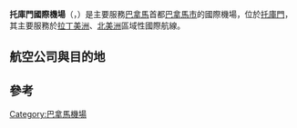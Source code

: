 {{Infobox Airport
| name         = 托庫門國際機場<br />Aeropuerto Internacional de Tocumen
| nativename-a = 
| nativename-r = 
| image        = Fachada Principal - Tocumen Panama.JPG
| IATA         = PTY
| ICAO         = MPTO
| type         = 公用
| owner        =
| operator     = 
| city-served  = [[巴拿馬市|巴拿馬市]]
| location     = {{PAN}}[[巴拿馬省|巴拿馬省]][[巴拿馬區|巴拿馬區]][[托庫門|托庫門]]
| metric-elev  = 是
| elevation-m = 41
| latd = 09 | latm = 04 | lats = 17 | latNS = N
| longd= 079 | longm= 23 | longs= 01 | longEW= W
| pushpin_map = Panama
| pushpin_label = MPTO
| pushpin_map_caption = 機場在巴拿馬的位置
| website      = [http://www.tocumenpanama.aero TocumenPanama.aero]
| metric-rwy   = 是
| r1-number = 03R/21L
| r1-length-m = 3,050
| r1-surface = [[水泥|水泥]]
| stat-year    = 2010
| stat1-header = 旅客流量
| stat1-data   = 5,042,410
| footnotes = Source: DAFIF<ref>{{WAD|MPTO|source=DAFIF}}</ref>
}}

'''托庫門國際機場'''（{{lang-es|Aeropuerto Internacional de Tocumen}}，{{airport codes|PTY|MPTO}}）是主要服務[[巴拿馬|巴拿馬]]首都[[巴拿馬市|巴拿馬市]]的國際機場，位於[[托庫門|托庫門]]，其主要服務於[[拉丁美洲|拉丁美洲]]、[[北美洲|北美洲]]區域性國際航線。

== 航空公司與目的地 ==
{{Airport-dest-list
|{{flagicon|PAN}} [[巴拿馬航空|巴拿馬航空]]|[[阿魯巴|阿魯巴]]、[[亞松森|亞松森]]、[[巴蘭基亞|巴蘭基亞]]、[[貝洛奧里藏特|貝洛奧里藏特]]、[[波哥大|波哥大]]、[[巴西利亞|巴西利亞]]、[[布宜諾斯艾利斯|布宜諾斯艾利斯]]、[[卡里|卡里]]、[[坎昆|坎昆]]、[[卡拉卡斯|卡拉卡斯]]、[[芝加哥|芝加哥]]、[[瓜地馬拉市|瓜地馬拉市]]、[[哈瓦那|哈瓦那]]、[[京斯敦|京斯敦]]、[[拉斯維加斯|拉斯維加斯]]、[[利馬|利馬]]、[[洛杉磯|洛杉磯]]、[[瑪瑙斯|瑪瑙斯]]、[[墨西哥市|墨西哥市]]、[[蒙特維多|蒙特維多]]、[[拿索_(巴哈馬)|拿骚]]、[[紐約|紐約-甘迺迪]]、[[奧蘭多|奧蘭多]]、[[太子港|太子港]]、[[西班牙港|西班牙港]]、[[基多|基多]]、[[里約熱內盧|里約熱內盧]]、[[旧金山|旧金山]]、[[聖地亞哥-德智利|聖地亞哥]]、[[聖多明哥|聖多明哥]]、[[聖保羅_(巴西)|聖保羅 (巴西)]]、[[多倫多|多倫多]]、[[瓦倫西亞|瓦倫西亞]]、[[華盛頓|華盛頓-杜勒斯]]、[[路易斯·穆尼奥斯·马林国际机场|波多黎各（美国）]]
|{{flagicon|COL}} [[巴拿馬航空|巴拿馬航空-哥倫比亞]]|波哥大、瓜地馬拉市
|{{nowrap|{{flagicon|COL}} [[哥倫比亞航空|哥倫比亞航空]]}}|[[波哥大|波哥大]]
|{{flagicon|SLV}} [[中美洲航空|中美洲航空]]|[[聖薩爾瓦多|聖薩爾瓦多]]
|{{flagicon|ECU}} [[厄瓜多航空|厄瓜多航空]]|[[基多|基多]]
|{{flagicon|MEX}} [[墨西哥航空|墨西哥航空]]|[[墨西哥城國際機場|墨西哥城]]
|{{nowrap|{{flagicon|ESP}} [[西班牙國家航空|西班牙國家航空]]}}|[[馬德里|馬德里]]
|{{flagicon|FRA}} [[法國航空|法國航空]]|[[戴高樂機場|巴黎-戴高樂]]
|{{flagicon|NED}} [[荷蘭皇家航空|荷蘭皇家航空]]|[[阿姆斯特丹|阿姆斯特丹]]
|{{flagicon|GER}} [[漢莎航空|漢莎航空]]|[[法蘭克福機場|法蘭克福]]
|{{flagicon|TUR}} [[土耳其航空|土耳其航空]]|[[阿塔圖克國際機場|伊斯坦布爾]]
|{{flagicon|CAN}} [[加拿大胭脂航空|加拿大胭脂航空]]|[[多倫多皮爾遜國際機場|多倫多]]
|{{flagicon|USA}} [[美國航空|美國航空]]|[[邁阿密國際機場|邁阿密]]
|{{flagicon|USA}} [[達美航空|達美航空]]|[[亞特蘭大|亞特蘭大]]
|{{flagicon|USA}} [[聯合航空|聯合航空]]|[[喬治·布什洲際機場|休斯頓]]、[[紐華克|紐華克]]
|{{flagicon|USA}} [[精神航空|精神航空]]|[[羅德岱堡|羅德岱堡]]
|{{flagicon|PRC}} [[中國國際航空|中國國際航空]]|[[喬治·布什洲際機場|休斯頓]]、[[北京首都國際機場|北京-首都]]
}}

== 參考 ==
{{reflist}}

[[Category:巴拿馬機場|Category:巴拿馬機場]]